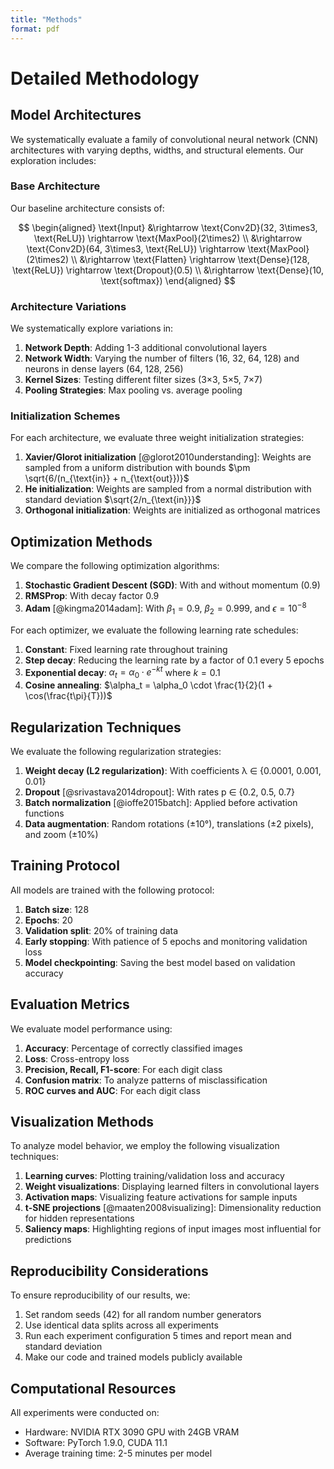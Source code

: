 ```yaml
---
title: "Methods"
format: pdf
---
```


# Detailed Methodology

## Model Architectures

We systematically evaluate a family of convolutional neural network (CNN) architectures with varying depths, widths, and structural elements. Our exploration includes:

### Base Architecture

Our baseline architecture consists of:

$$
\begin{aligned}
\text{Input} &\rightarrow \text{Conv2D}(32, 3\times3, \text{ReLU}) \rightarrow \text{MaxPool}(2\times2) \\
&\rightarrow \text{Conv2D}(64, 3\times3, \text{ReLU}) \rightarrow \text{MaxPool}(2\times2) \\
&\rightarrow \text{Flatten} \rightarrow \text{Dense}(128, \text{ReLU}) \rightarrow \text{Dropout}(0.5) \\
&\rightarrow \text{Dense}(10, \text{softmax})
\end{aligned}
$$

### Architecture Variations

We systematically explore variations in:

1. **Network Depth**: Adding 1-3 additional convolutional layers
2. **Network Width**: Varying the number of filters (16, 32, 64, 128) and neurons in dense layers (64, 128, 256)
3. **Kernel Sizes**: Testing different filter sizes (3×3, 5×5, 7×7)
4. **Pooling Strategies**: Max pooling vs. average pooling

### Initialization Schemes

For each architecture, we evaluate three weight initialization strategies:

1. **Xavier/Glorot initialization** [@glorot2010understanding]: Weights are sampled from a uniform distribution with bounds $\pm \sqrt{6/(n_{\text{in}} + n_{\text{out}})}$
2. **He initialization**: Weights are sampled from a normal distribution with standard deviation $\sqrt{2/n_{\text{in}}}$
3. **Orthogonal initialization**: Weights are initialized as orthogonal matrices

## Optimization Methods

We compare the following optimization algorithms:

1. **Stochastic Gradient Descent (SGD)**: With and without momentum (0.9)
2. **RMSProp**: With decay factor 0.9
3. **Adam** [@kingma2014adam]: With $\beta_1 = 0.9$, $\beta_2 = 0.999$, and $\epsilon = 10^{-8}$

For each optimizer, we evaluate the following learning rate schedules:

1. **Constant**: Fixed learning rate throughout training
2. **Step decay**: Reducing the learning rate by a factor of 0.1 every 5 epochs
3. **Exponential decay**: $\alpha_t = \alpha_0 \cdot e^{-kt}$ where $k = 0.1$
4. **Cosine annealing**: $\alpha_t = \alpha_0 \cdot \frac{1}{2}(1 + \cos(\frac{t\pi}{T}))$

## Regularization Techniques

We evaluate the following regularization strategies:

1. **Weight decay (L2 regularization)**: With coefficients λ ∈ {0.0001, 0.001, 0.01}
2. **Dropout** [@srivastava2014dropout]: With rates p ∈ {0.2, 0.5, 0.7}
3. **Batch normalization** [@ioffe2015batch]: Applied before activation functions
4. **Data augmentation**: Random rotations (±10°), translations (±2 pixels), and zoom (±10%)

## Training Protocol

All models are trained with the following protocol:

1. **Batch size**: 128
2. **Epochs**: 20
3. **Validation split**: 20% of training data
4. **Early stopping**: With patience of 5 epochs and monitoring validation loss
5. **Model checkpointing**: Saving the best model based on validation accuracy

## Evaluation Metrics

We evaluate model performance using:

1. **Accuracy**: Percentage of correctly classified images
2. **Loss**: Cross-entropy loss
3. **Precision, Recall, F1-score**: For each digit class
4. **Confusion matrix**: To analyze patterns of misclassification
5. **ROC curves and AUC**: For each digit class

## Visualization Methods

To analyze model behavior, we employ the following visualization techniques:

1. **Learning curves**: Plotting training/validation loss and accuracy
2. **Weight visualizations**: Displaying learned filters in convolutional layers
3. **Activation maps**: Visualizing feature activations for sample inputs
4. **t-SNE projections** [@maaten2008visualizing]: Dimensionality reduction for hidden representations
5. **Saliency maps**: Highlighting regions of input images most influential for predictions

## Reproducibility Considerations

To ensure reproducibility of our results, we:

1. Set random seeds (42) for all random number generators
2. Use identical data splits across all experiments
3. Run each experiment configuration 5 times and report mean and standard deviation
4. Make our code and trained models publicly available

## Computational Resources

All experiments were conducted on:

- Hardware: NVIDIA RTX 3090 GPU with 24GB VRAM
- Software: PyTorch 1.9.0, CUDA 11.1
- Average training time: 2-5 minutes per model 